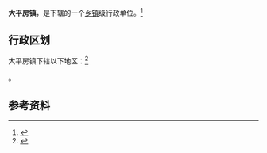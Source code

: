 {{中国乡级行政区|21/13/03/105/000}}

'''大平房镇'''，是{{PRC admin/fullname|21/13/03/105/000|3}}下辖的一个[[乡镇|乡镇]]级行政单位。<ref>{{PRC admin/ref sgc|{{PRC admin/parent|21/13/03/105/000}}}}</ref>

== 行政区划 ==

大平房镇下辖以下地区：<ref>{{PRC admin/ref sgc|21/13/03/105/000}}</ref>

{{PRC admin/children|21/13/03/105/000}}。

== 参考资料 ==

{{reflist}}

{{行政区划小作品}}
{{PRC admin/navcat|21/13/03/105/000}}